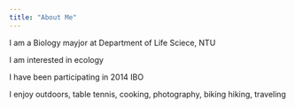 ```yaml
---
title: "About Me"
---
```


I am a Biology mayjor at Department of Life Sciece, NTU

I am interested in ecology

I have been participating in 2014 IBO

I enjoy outdoors, table tennis, cooking, photography, biking hiking, traveling
